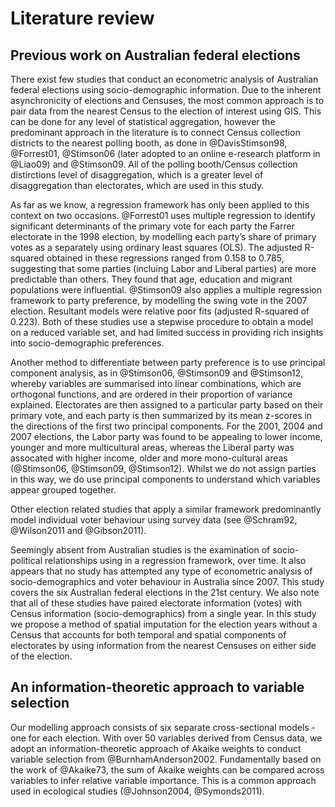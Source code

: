 # Literature review {#ch:litreview}

## Previous work on Australian federal elections

There exist few studies that conduct an econometric analysis of Australian federal elections using socio-demographic information. Due to the inherent asynchronicity of elections and Censuses, the most common approach is to pair data from the nearest Census to the election of interest using GIS. This can be done for any level of statistical aggregation, however the predominant approach in the literature is to connect Census collection districts to the nearest polling booth, as done in @DavisStimson98, @Forrest01, @Stimson06 (later adopted to an online e-research platform in @Liao09) and @Stimson09. All of the polling booth/Census collection distirctions level of  disaggregation, which is a greater level of disaggregation than electorates, which are used in this study.

As far as we know, a regression framework has only been applied to this context on two occasions. @Forrest01 uses multiple regression to identify significant determinants of the primary vote for each party the Farrer electorate in the 1998 election, by modelling each party's share of primary votes as a separately using ordinary least squares (OLS). The adjusted R-squared obtained in these regressions ranged from 0.158 to 0.785, suggesting that some parties (incluing Labor and Liberal parties) are more predictable than others. They found that age, education and migrant populations were influential. @Stimson09 also applies a multiple regression framework to party preference, by modelling the swing vote in the 2007 election. Resultant models were relative poor fits (adjusted R-squared of 0.223). Both of these studies use a stepwise procedure to obtain a model on a reduced variable set, and had limited success in providing rich insights into socio-demographic preferences.

Another method to differentiate between party preference is to use principal component analysis, as in @Stimson06, @Stimson09 and @Stimson12, whereby variables are summarised into linear combinations, which are orthogonal functions, and are ordered in their proportion of variance explained. Electorates are then assigned to a particular party based on their primary vote, and each party is then summarized by its mean z-scores in the directions of the first two principal components. For the 2001, 2004 and 2007 elections, the Labor party was found to be appealing to lower income, younger and more multicultural areas, whereas the Liberal party was assocated with higher income, older and more mono-cultural areas (@Stimson06, @Stimson09, @Stimson12). Whilst we do not assign parties in this way, we do use principal components to understand which variables appear grouped together.

Other election related studies that apply a similar framework predominantly model individual voter behaviour using survey data (see @Schram92, @Wilson2011 and @Gibson2011).

Seemingly absent from Australian studies is the examination of socio-political relationships using in a regression framework, over time. It also appears that no study has attempted any type of econometric analysis of socio-demographics and voter behaviour in Australia since 2007. This study covers the six Australian federal elections in the 21st century. We also note that all of these studies have paired electorate information (votes) with Census information (socio-demographics) from a single year. In this study we propose a method of spatial imputation for the election years without a Census that accounts for both temporal and spatial components of electorates by using information from the nearest Censuses on either side of the election.

## An information-theoretic approach to variable selection

Our modelling approach consists of six separate cross-sectional models - one for each election. With over 50 variables derived from Census data, we adopt an information-theoretic approach of Akaike weights to conduct variable selection from @BurnhamAnderson2002. Fundamentally based on the work of @Akaike73, the sum of Akaike weights can be compared across variables to infer relative variable importance. This is a common approach used in ecological studies (@Johnson2004, @Symonds2011).
